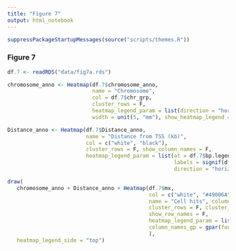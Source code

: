 ```yaml
---
title: "Figure 7"
output: html_notebook
---
```



```r
suppressPackageStartupMessages(source("scripts/themes.R"))
```

### Figure 7
```r
df.7 <- readRDS("data/fig7a.rds")

chromosome_anno <- Heatmap(df.7$chromosome_anno, 
                           name = "Chromosome", 
                           col = df.7$chr_grp,
                           cluster_rows = F,
                           heatmap_legend_param = list(direction = "horizontal", nrow = 2),
                           width = unit(5, "mm"), show_heatmap_legend = T)

Distance_anno <- Heatmap(df.7$Distance_anno, 
                         name = "Distance from TSS (kb)", 
                         col = c("white", "black"),
                         cluster_rows = F, show_column_names = F,
                         heatmap_legend_param = list(at = df.7$bp.legend[2:length(df.7$bp.legend)] * 1000,
                                                     labels = signif(df.7$bp.legend[2:length(df.7$bp.legend)], 1),
                                                     direction = "horizontal"),width = unit(5, "mm"))

draw(
   chromosome_anno + Distance_anno + Heatmap(df.7$mx, 
                                             col = c("white", "#49006A"),
                                             name = "Cell hits", column_title = gsub(".*\\.", "", as.character(df.7$i)),
                                             cluster_rows = F, cluster_columns = F,
                                             show_row_names = F,
                                             heatmap_legend_param = list(direction = "horizontal"),
                                             column_names_gp = gpar(fontsize = 12)
                                             ),
   heatmap_legend_side = "top")
```


